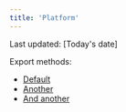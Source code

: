 ```yaml
---
title: 'Platform'
---
```


<Check>
Last updated: [Today's date]
</Check>

Export methods:
- [Default](./template-default)
- [Another](./template-another)
- [And another](./template-and-another)
